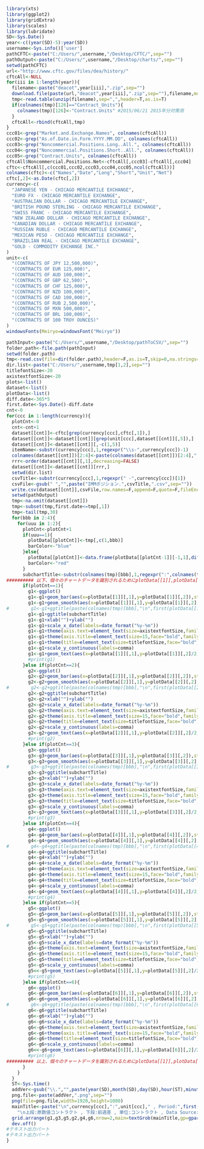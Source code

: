 ```r
library(xts)
library(ggplot2)
library(gridExtra)
library(scales)
library(lubridate)
SD<-Sys.Date()
year<-c((year(SD)-5):year(SD))
username<-Sys.info()['user']
pathCFTC<-paste("C:/Users/",username,"/Desktop/CFTC/",sep="")
pathOutput<-paste("C:/Users/",username,"/Desktop/charts/",sep="")
setwd(pathCFTC)
url<-"http://www.cftc.gov/files/dea/history/"
cftcAll<-NULL
for(iii in 1:length(year)){
  filename<-paste("deacot",year[iii],".zip",sep="")
  download.file(paste(url,"deacot",year[iii],".zip",sep=""),filename,mode="wb")
  tmp<-read.table(unzip(filename),sep=",",header=T,as.is=T)
  if(colnames(tmp)[126]=="Contract_Units"){
    colnames(tmp)[126]<-"Contract.Units" #2015/06/21 2015年分対策用
  }  
  cftcAll<-rbind(cftcAll,tmp)
}
ccc01<-grep("Market.and.Exchange.Names", colnames(cftcAll))
ccc02<-grep("As.of.Date.in.Form.YYYY.MM.DD", colnames(cftcAll))
ccc03<-grep("Noncommercial.Positions.Long..All.", colnames(cftcAll))
ccc04<-grep("Noncommercial.Positions.Short..All.", colnames(cftcAll))
ccc05<-grep("Contract.Units", colnames(cftcAll))
cftcAll$Noncommercial.Positions.Net<-cftcAll[,ccc03]-cftcAll[,ccc04]
cftc<-cftcAll[,c(ccc01,ccc02,ccc03,ccc04,ccc05,ncol(cftcAll))]
colnames(cftc)<-c("Names","Date","Long","Short","Unit","Net")
cftc[,2]<-as.Date(cftc[,2])
currency<-c(
  "JAPANESE YEN - CHICAGO MERCANTILE EXCHANGE",
  "EURO FX - CHICAGO MERCANTILE EXCHANGE",
  "AUSTRALIAN DOLLAR - CHICAGO MERCANTILE EXCHANGE",
  "BRITISH POUND STERLING - CHICAGO MERCANTILE EXCHANGE",
  "SWISS FRANC - CHICAGO MERCANTILE EXCHANGE",
  "NEW ZEALAND DOLLAR - CHICAGO MERCANTILE EXCHANGE",
  "CANADIAN DOLLAR - CHICAGO MERCANTILE EXCHANGE",
  "RUSSIAN RUBLE - CHICAGO MERCANTILE EXCHANGE",
  "MEXICAN PESO - CHICAGO MERCANTILE EXCHANGE",
  "BRAZILIAN REAL - CHICAGO MERCANTILE EXCHANGE",
  "GOLD - COMMODITY EXCHANGE INC."
)
unit<-c(
  "(CONTRACTS OF JPY 12,500,000)",
  "(CONTRACTS OF EUR 125,000)",
  "(CONTRACTS OF AUD 100,000)",
  "(CONTRACTS OF GBP 62,500)",
  "(CONTRACTS OF CHF 125,000)",
  "(CONTRACTS OF NZD 100,000)",
  "(CONTRACTS OF CAD 100,000)",
  "(CONTRACTS OF RUB 2,500,000)",
  "(CONTRACTS OF MXN 500,000)",
  "(CONTRACTS OF BRL 100,000)",
  "(CONTRACTS OF 100 TROY OUNCES)"
)
windowsFonts(Meiryo=windowsFont("Meiryo"))
```

```r
pathInput<-paste("C:/Users/",username,"/Desktop/pathToCSV/",sep="")
folder.path<-file.path(pathInput)
setwd(folder.path)
tmp<-read.csv(file=dir(folder.path),header=F,as.is=T,skip=0,na.strings=c("", "NA"))
dir.list<-paste("C:/Users/",username,tmp[1,2],sep="")
titlefontSize<-20
axistextfontSize<-20
plots<-list()
dataset<-list()
plotData<-list()
diff.date<-365*5
first.date<-Sys.Date()-diff.date
cnt<-0
for(ccc in 1:length(currency)){
  plotCnt<-0
  cnt<-cnt+1
  dataset[[cnt]]<-cftc[grep(currency[ccc],cftc[,1]),]
  dataset[[cnt]]<-dataset[[cnt]][grep(unit[ccc],dataset[[cnt]][,5]),]
  dataset[[cnt]]<-dataset[[cnt]][,-c(1,5)]
  itemName<-substr(currency[ccc],1,regexpr("\\s-",currency[ccc])-1)
  colnames(dataset[[cnt]])[2:4]<-paste(colnames(dataset[[cnt]])[2:4],":",itemName,sep="")
  rrr<-order(dataset[[cnt]][,1],decreasing=FALSE)
  dataset[[cnt]]<-dataset[[cnt]][rrr,]
  setwd(dir.list)
  csvTitle<-substr(currency[ccc],1,regexpr(" -",currency[ccc])[1])
  csvFile<-gsub(" ","",paste("IMMポジション.",csvTitle,".csv",sep=""))    
  write.csv(dataset[[cnt]],csvFile,row.names=F,append=F,quote=F,fileEncoding="UTF-8")
  setwd(pathOutput)
  tmp<-na.omit(dataset[[cnt]])
  tmp<-subset(tmp,first.date<=tmp[,1])
  tmp<-tail(tmp,30)
  for(bbb in 2:4){
    for(uuu in 1:2){
      plotCnt<-plotCnt+1
      if(uuu==1){  
        plotData[[plotCnt]]<-tmp[,c(1,bbb)]
        barColor<-"blue"  
      }else{
        plotData[[plotCnt]]<-data.frame(plotData[[plotCnt-1]][-1,1],diff(plotData[[plotCnt-1]][,2])) 
        barColor<-"red"  
      }
      subchartTitle<-substr(colnames(tmp)[bbb],1,regexpr(":",colnames(tmp)[bbb])-1)
########## 以下、個々のチャートデータを識別されるためにplotData[[1]],plotData[[2]]..plotData[[6]],g1,g2..g6としているが冗長に過ぎるため改良すること      
      if(plotCnt==1){
        g1<-ggplot()
        g1<-g1+geom_bar(aes(x=plotData[[1]][,1],y=plotData[[1]][,2]),stat="identity",position="identity",fill=barColor,alpha=0.1,color="black")
        g1<-g1+geom_smooth(aes(x=plotData[[1]][,1],y=plotData[[1]][,2],group=1),method=loess,color="red")
#        g1<-g1+ggtitle(paste(colnames(tmp)[bbb],"\n",first(plotData[[1]][,1]),"-",last(plotData[[1]][,1])))
        g1<-g1+ggtitle(subchartTitle)
        g1<-g1+xlab("")+ylab("")
        g1<-g1+scale_x_date(labels=date_format("%y-%m"))
        g1<-g1+theme(axis.text=element_text(size=axistextfontSize,family="Meiryo"))
        g1<-g1+theme(axis.title=element_text(size=15,face="bold",family="Meiryo"))
        g1<-g1+theme(title=element_text(size=titlefontSize,face="bold",family="Meiryo"))
        g1<-g1+scale_y_continuous(labels=comma)
        g1<-g1+geom_text(aes(x=plotData[[1]][,1],y=plotData[[1]][,2]/2,label=plotData[[1]][,2]),angle=90,vjust=0.5,hjust=0,size=4,family="Meiryo") 
        #print(g1)
      }else if(plotCnt==2){
        g2<-ggplot()
        g2<-g2+geom_bar(aes(x=plotData[[2]][,1],y=plotData[[2]][,2]),stat="identity",position="identity",fill=barColor,alpha=0.1,color="black")
        g2<-g2+geom_smooth(aes(x=plotData[[2]][,1],y=plotData[[2]][,2],group=1),method=loess,color="red")
#        g2<-g2+ggtitle(paste(colnames(tmp)[bbb],"\n",first(plotData[[2]][,1]),"-",last(plotData[[2]][,1])))
        g2<-g2+ggtitle(subchartTitle)
        g2<-g2+xlab("")+ylab("")
        g2<-g2+scale_x_date(labels=date_format("%y-%m"))
        g2<-g2+theme(axis.text=element_text(size=axistextfontSize,family="Meiryo"))
        g2<-g2+theme(axis.title=element_text(size=15,face="bold",family="Meiryo"))
        g2<-g2+theme(title=element_text(size=titlefontSize,face="bold",family="Meiryo"))
        g2<-g2+scale_y_continuous(labels=comma)
        g2<-g2+geom_text(aes(x=plotData[[2]][,1],y=plotData[[2]][,2]/2,label=plotData[[2]][,2]),angle=90,vjust=0.5,hjust=0,size=4,family="Meiryo") 
        #print(g2)
      }else if(plotCnt==3){
        g3<-ggplot()
        g3<-g3+geom_bar(aes(x=plotData[[3]][,1],y=plotData[[3]][,2]),stat="identity",position="identity",fill=barColor,alpha=0.1,color="black")
        g3<-g3+geom_smooth(aes(x=plotData[[3]][,1],y=plotData[[3]][,2],group=1),method=loess,color="red")
#        g3<-g3+ggtitle(paste(colnames(tmp)[bbb],"\n",first(plotData[[3]][,1]),"-",last(plotData[[3]][,1])))
        g3<-g3+ggtitle(subchartTitle)
        g3<-g3+xlab("")+ylab("")
        g3<-g3+scale_x_date(labels=date_format("%y-%m"))
        g3<-g3+theme(axis.text=element_text(size=axistextfontSize,family="Meiryo"))
        g3<-g3+theme(axis.title=element_text(size=15,face="bold",family="Meiryo"))
        g3<-g3+theme(title=element_text(size=titlefontSize,face="bold",family="Meiryo"))
        g3<-g3+scale_y_continuous(labels=comma)
        g3<-g3+geom_text(aes(x=plotData[[3]][,1],y=plotData[[3]][,2]/2,label=plotData[[3]][,2]),angle=90,vjust=0.5,hjust=0,size=4,family="Meiryo") 
        #print(g3)
      }else if(plotCnt==4){
        g4<-ggplot()
        g4<-g4+geom_bar(aes(x=plotData[[4]][,1],y=plotData[[4]][,2]),stat="identity",position="identity",fill=barColor,alpha=0.1,color="black")
        g4<-g4+geom_smooth(aes(x=plotData[[4]][,1],y=plotData[[4]][,2],group=1),method=loess,color="red")
#        g4<-g4+ggtitle(paste(colnames(tmp)[bbb],"\n",first(plotData[[4]][,1]),"-",last(plotData[[4]][,1])))
        g4<-g4+ggtitle(subchartTitle)
        g4<-g4+xlab("")+ylab("")
        g4<-g4+scale_x_date(labels=date_format("%y-%m"))
        g4<-g4+theme(axis.text=element_text(size=axistextfontSize,family="Meiryo"))
        g4<-g4+theme(axis.title=element_text(size=15,face="bold",family="Meiryo"))
        g4<-g4+theme(title=element_text(size=titlefontSize,face="bold",family="Meiryo"))
        g4<-g4+scale_y_continuous(labels=comma)
        g4<-g4+geom_text(aes(x=plotData[[4]][,1],y=plotData[[4]][,2]/2,label=plotData[[4]][,2]),angle=90,vjust=0.5,hjust=0,size=4,family="Meiryo") 
        #print(g4)
      }else if(plotCnt==5){
        g5<-ggplot()
        g5<-g5+geom_bar(aes(x=plotData[[5]][,1],y=plotData[[5]][,2]),stat="identity",position="identity",fill=barColor,alpha=0.1,color="black")
        g5<-g5+geom_smooth(aes(x=plotData[[5]][,1],y=plotData[[5]][,2],group=1),method=loess,color="red")
#        g5<-g5+ggtitle(paste(colnames(tmp)[bbb],"\n",first(plotData[[5]][,1]),"-",last(plotData[[5]][,1])))
        g5<-g5+ggtitle(subchartTitle)
        g5<-g5+xlab("")+ylab("")
        g5<-g5+scale_x_date(labels=date_format("%y-%m"))
        g5<-g5+theme(axis.text=element_text(size=axistextfontSize,family="Meiryo"))
        g5<-g5+theme(axis.title=element_text(size=15,face="bold",family="Meiryo"))
        g5<-g5+theme(title=element_text(size=titlefontSize,face="bold",family="Meiryo"))
        g5<-g5+scale_y_continuous(labels=comma)
        g5<<-g5+geom_text(aes(x=plotData[[5]][,1],y=plotData[[5]][,2]/2,label=plotData[[5]][,2]),angle=90,vjust=0.5,hjust=0,size=4,family="Meiryo") 
        #print(g5)
      }else if(plotCnt==6){
        g6<-ggplot()
        g6<-g6+geom_bar(aes(x=plotData[[6]][,1],y=plotData[[6]][,2]),stat="identity",position="identity",fill=barColor,alpha=0.1,color="black")
        g6<-g6+geom_smooth(aes(x=plotData[[6]][,1],y=plotData[[6]][,2],group=1),method=loess,color="red")
#        g6<-g6+ggtitle(paste(colnames(tmp)[bbb],"\n",first(plotData[[6]][,1]),"-",last(plotData[[6]][,1])))
        g6<-g6+ggtitle(subchartTitle)
        g6<-g6+xlab("")+ylab("")
        g6<-g6+scale_x_date(labels=date_format("%y-%m"))
        g6<-g6+theme(axis.text=element_text(size=axistextfontSize,family="Meiryo"))
        g6<-g6+theme(axis.title=element_text(size=15,face="bold",family="Meiryo"))
        g6<-g6+theme(title=element_text(size=titlefontSize,face="bold",family="Meiryo"))
        g6<-g6+scale_y_continuous(labels=comma)
        g6<<-g6+geom_text(aes(x=plotData[[6]][,1],y=plotData[[6]][,2]/2,label=plotData[[6]][,2]),angle=90,vjust=0.5,hjust=0,size=4,family="Meiryo") 
        #print(g6)
########## 以上、個々のチャートデータを識別されるためにplotData[[1]],plotData[[2]]..plotData[[6]],g1,g2..g6としているが冗長に過ぎるため改良すること      
      }
    }
  }
  ST<-Sys.time()  
  addVer<-gsub("\\.","",paste(year(SD),month(SD),day(SD),hour(ST),minute(ST),second(ST),sep=""))
  png.file<-paste(addVer,".png",sep="")
  png(file=png.file,width=1920,height=1080)
  mainTitle<-paste("\n",currency[ccc],":",unit[ccc]," , Period:",first(tmp[,1]),"-",last(tmp[,1]),
    "\n上段:原数値コントラクト , 下段:前週差 , 単位:コントラクト , Data Source:U.S.Commodity Futures Trading Commission")
  grid.arrange(g1,g3,g5,g2,g4,g6,nrow=2,main=textGrob(mainTitle,gp=gpar(fontsize=29, fontfamily="Meiryo")))
  dev.off()
#テキスト出力パート  
#テキスト出力パート  
}
```